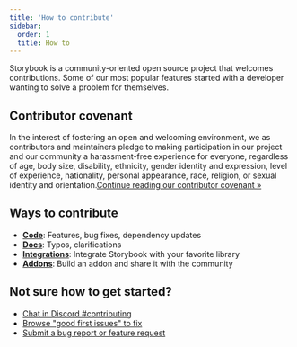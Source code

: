 ```yaml
---
title: 'How to contribute'
sidebar:
  order: 1
  title: How to
---
```


Storybook is a community-oriented open source project that welcomes contributions. Some of our most popular features started with a developer wanting to solve a problem for themselves.

## Contributor covenant

In the interest of fostering an open and welcoming environment, we as contributors and maintainers pledge to making participation in our project and our community a harassment-free experience for everyone, regardless of age, body size, disability, ethnicity, gender identity and expression, level of experience, nationality, personal appearance, race, religion, or sexual identity and orientation.[Continue reading our contributor covenant »](https://github.com/storybookjs/storybook/blob/next/CODE_OF_CONDUCT.md)

## Ways to contribute

* [**Code**](./code.mdx): Features, bug fixes, dependency updates
* [**Docs**](./documentation-updates.mdx): Typos, clarifications
* [**Integrations**](./../api/new-frameworks.mdx): Integrate Storybook with your favorite library
* [**Addons**](./../addons/introduction.mdx): Build an addon and share it with the community

## Not sure how to get started?

* [Chat in Discord #contributing](https://discord.gg/storybook)
* [Browse "good first issues" to fix](https://github.com/storybookjs/storybook/issues?q=is%3Aissue+is%3Aopen+label%3A%22good+first+issue%22)
* [Submit a bug report or feature request](https://github.com/storybookjs/storybook/issues)
